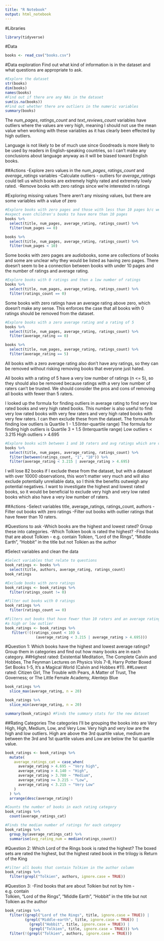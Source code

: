 ```yaml
---
title: "R Notebook"
output: html_notebook
---
```


#Libraries
```r
library(tidyverse)
```

#Data
```r
books <- read_csv("books.csv")
```

#Data exploration
Find out what kind of information is in the dataset and what questions are 
appropriate to ask.


```r
#Explore the dataset
str(books)
dim(books)
names(books)
#Find out if there are any NAs in the dataset
sum(is.na(books))
#Find out whether there are outliers in the numeric variables
summary(books)

```
The _num_pages_, _ratings_count_ and _text_reviews_count_ variables have 
outliers where the values are very high, meaning I should not use the mean
value when working with these variables as it has clearly been effected by 
high outliers.

Language is not likely to be of much use since Goodreads is more likely to be
used by readers in English-speaking countries, so I can't make any conclusions
about language anyway as it will be biased toward English books.

##Actions
-Explore zero values in the _num_pages_, _ratings_count_ and _average_ratings_
variables
-Calculate outliers - outliers for _average_ratings_ could tell us which books
are extremely highly rated and extremely lowly rated. 
-Remove books with zero ratings since we're interested in ratings


#Exploring missing values
There aren't any missing values, but there are some variables with a value
of zero

```r
#Explore books with zero pages and those with less than 10 pages b/c we would 
#expect even children's books to have more than 10 pages
books %>% 
  select(title, num_pages, average_rating, ratings_count) %>% 
  filter(num_pages == 0)

books %>% 
  select(title, num_pages, average_rating, ratings_count) %>% 
  filter(num_pages < 10)
```

Some books with zero pages are audiobooks, some are collections of books and
some are unclear why they would be listed as having zero pages. There
doesn't seem to be a connection between books with under 10 pages and the 
number of ratings and average rating.

```r
#Explore books with 0 ratings and then a low number of ratings
books %>% 
  select(title, num_pages, average_rating, ratings_count) %>% 
  filter(ratings_count == 0)
```

Some books with zero ratings have an average rating above zero, which doesn't
make any sense. This enforces the case that all books with 0 ratings should
be removed from the dataset.

```r
#Explore books with a zero average rating and a rating of 5
books %>% 
  select(title, num_pages, average_rating, ratings_count) %>% 
  filter(average_rating == 0)

books %>% 
  select(title, num_pages, average_rating, ratings_count) %>% 
  filter(average_rating == 5)
```
All books with a zero average rating also don't have any ratings, so they can
be removed without risking removing books that everyone just hated.

All books with a rating of 5 have a very low number of ratings (n <= 5), so 
they should also be removed because ratings with a very low number of raters
can't be trusted. We should consider the pros and cons of removing all books
with fewer than 5 raters.

I looked up the formula for finding outliers in average rating to find very low
rated books and very high rated books. This number is also useful to find very
low rated books with very few raters and very high rated books with very few 
raters. I can then exclude these from the dataset.
The formula for finding low outliers is Quartile 1 - 1.5(Inter-quartile range)
The formula for finding high outliers is Quartile 3 + 1.5 (Interquartile range)
Low outliers < 3.215
High outliers > 4.695

```r
#Explore books with between 1 and 10 raters and avg ratings which are outliers
books %>% 
  select(title, num_pages, average_rating, ratings_count) %>% 
  filter(between(ratings_count, "1", "10")) %>% 
  filter(average_rating < 3.215 | average_rating > 4.695)
```

I will lose 82 books if I exclude these from the dataset, but with a dataset
with over 10000 observations, this won't matter very much and will also exclude
potentially unreliable data, so I think the benefits outweigh any potential 
negatives. I want to investigate the highest and lowest rated books, so it 
would be beneficial to exclude very high and very low rated books which also 
have a very low number of raters.

##Actions
-Select variables title, average_ratings, ratings_count, authors
-Filter out books with zero ratings
-Filter out books with outlier ratings that have fewer than 10 raters.

#Questions to ask
-Which books are the highest and lowest rated? Group these into categories.
-Which Tolkien book is rated the highest?
-Find books that are about Tolkien - e.g. contain  Tolkien, "Lord of the Rings",
"Middle Earth", "Hobbit" in the title but not Tolkien as the author

#Select variables and clean the data

```r
#Select variables that relate to questions
book_ratings <- books %>% 
  select(title, authors, average_rating, ratings_count)
book_ratings
```

```r
#Exclude books with zero ratings
book_ratings <- book_ratings %>% 
  filter(ratings_count != 0)
```

```r
#Filter out books with 0 ratings
book_ratings %>% 
  filter(ratings_count == 0)
```

```r
#Filters out books that have fewer than 10 raters and an average rating that is
#a high or low outlier
book_ratings <- book_ratings %>% 
   filter(!((ratings_count < 10) & 
              (average_rating < 3.215 | average_rating > 4.695)))
```

#Question 1: Which books have the highest and lowest average ratings? Group
them in categories and find out how many books are in each category.
##Highest rated: Existential Meditation, The Complete Calvin and Hobbes,
The Feynman Lectures on Physics Vols 7-8, Harry Potter Boxed Set Books 1-5,
It's a Magical World (Calvin and Hobbes #11).
##Lowest rated: Citizen Girl, The Trouble with Pears, A Matter of Trust,
The Governess; or The Little Female Academy, Alentejo Blue

```r
book_ratings %>% 
  slice_max(average_rating, n = 20)

book_ratings %>% 
  slice_min(average_rating, n = 20)

summary(book_ratings) #Finds the summary stats for the new dataset
```
##Rating Categories
The categories I'll be grouping the books into are Very High, High, Medium, Low,
and Very Low. Very high and very low are the high and low outliers. High are
above the 3rd quartile value, medium are between the 3rd and 1st quartile 
values and Low are below the 1st quartile value.


```r
book_ratings <- book_ratings %>% 
  mutate(
    average_ratings_cat = case_when(
      average_rating > 4.695 ~ "Very high",
      average_rating > 4.140 ~ "High",
      average_rating > 3.780 ~ "Medium",
      average_rating >= 3.215 ~ "Low",
      average_rating < 3.215 ~ "Very Low"
    )
  ) %>% 
  arrange(desc(average_rating))
```

```r
#Counts the number of books in each rating category
book_ratings %>% 
  count(average_ratings_cat)
```
```r
#Finds the median number of ratings for each category
book_ratings %>% 
  group_by(average_ratings_cat) %>% 
  summarise(avg_rating_num = median(ratings_count))
```



#Question 2: Which Lord of the Rings book is rated the highest? 
The boxed sets are rated the highest, but the highest rated book in the 
trilogy is Return of the King

```r
#Filter all books that contain Tolkien in the author column
book_ratings %>% 
  filter(grepl("Tolkien", authors, ignore.case = TRUE))
```

#Question 3: -Find books that are about Tolkien but not by him - e.g. contain  
Tolkien, "Lord of the Rings", "Middle Earth", "Hobbit" in the title but not 
Tolkien as the author

```r
book_ratings %>% 
  filter((grepl("Lord of the Rings", title, ignore.case = TRUE)) |
         (grepl("Middle-earth", title, ignore.case = TRUE)) |
           (grepl("Hobbit", title, ignore.case = TRUE)) |
           (grepl("Tolkien", title, ignore.case = TRUE))) %>% 
  filter(!(grepl("Tolkien", authors, ignore.case = TRUE)))
```

